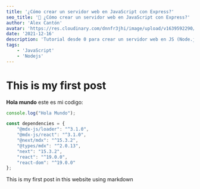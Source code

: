 ```yaml
---
title: '¿Cómo crear un servidor web en JavaScript con Express?'
seo_title: '🤔 ¿Cómo crear un servidor web en JavaScript con Express?'
author: 'Alex Cantón'
avatar: 'https://res.cloudinary.com/dnnfr3jhi/image/upload/v1639592290/Blog/alex_r0u07u.webp'
date: '2021-12-16'
description: 'Tutorial desde 0 para crear un servidor web en JS (Node.js) con el framework de Express.js, uno de los más conocidos y minimalistas del mercado para el Backend. Con un 19.005.088 descargas de media en NPM (Node Package Manager)'
tags:
    - 'JavaScript'
    - 'Nodejs'
---
```

 
# This is my first post

**Hola mundo** este es mi codigo:

```ts
console.log("Hola Mundo");

const dependencies = {
    "@mdx-js/loader": "^3.1.0",
    "@mdx-js/react": "^3.1.0",
    "@next/mdx": "^15.3.2",
    "@types/mdx": "^2.0.13",
    "next": "15.3.2",
    "react": "^19.0.0",
    "react-dom": "^19.0.0"
};

```
 
This is my first post in this website using markdown